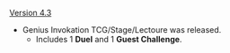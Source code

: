 {{Change History/Header}}
[[Version 4.3]]
* Genius Invokation TCG/Stage/Lectoure was released.
** Includes 1 '''Duel''' and 1 '''Guest Challenge'''.
